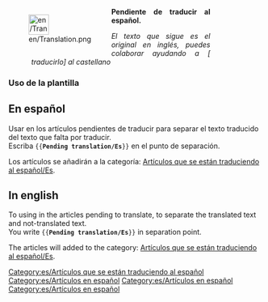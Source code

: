 <noinclude></noinclude>
<div style="width: 400px; margin: .5cm 0; clear: both"><div style="float: left">[[File:en/Translation.png|40px|left]]</div>
<div class="plainlinks" style="margin-left: 1.2cm; text-align: justify"><p style="border-bottom: 1px solid #8888aa">'''Pendiente de traducir al español.'''</p>
<p style="font-size: 90%">''El texto que sigue es el original en inglés, puedes colaborar ayudando a [{{fullurl:{{FULLPAGENAME}}|action=edit}} traducirlo] al castellano''</p></div></div>
<includeonly>[[Category:es/Artículos que se están traduciendo al español]][[Category:es/Artículos en español]]</includeonly>

<noinclude>
===Uso de la plantilla===
==En español==
Usar en los artículos pendientes de traducir para separar el texto traducido del texto que falta por traducir.<br/>
Escriba <code><nowiki>{{</nowiki>'''Pending translation/Es'''<nowiki>}}</nowiki></code> en el punto de separación.

Los artículos se añadirán a la categoría: [[:Category:es/Artículos que se están traduciendo al español|Artículos que se están traduciendo al español/Es]].
[[Category:es/Artículos en español]]
==In english==
To using in the articles pending to translate, to separate the translated text and not-translated text.<br/>
You write <code><nowiki>{{</nowiki>'''Pending translation/Es'''<nowiki>}}</nowiki></code> in separation point.

The articles will added to the category: [[:Category:es/Artículos que se están traduciendo al español|Artículos que se están traduciendo al español/Es]].
[[Category:es/Artículos en español]]
</noinclude>
